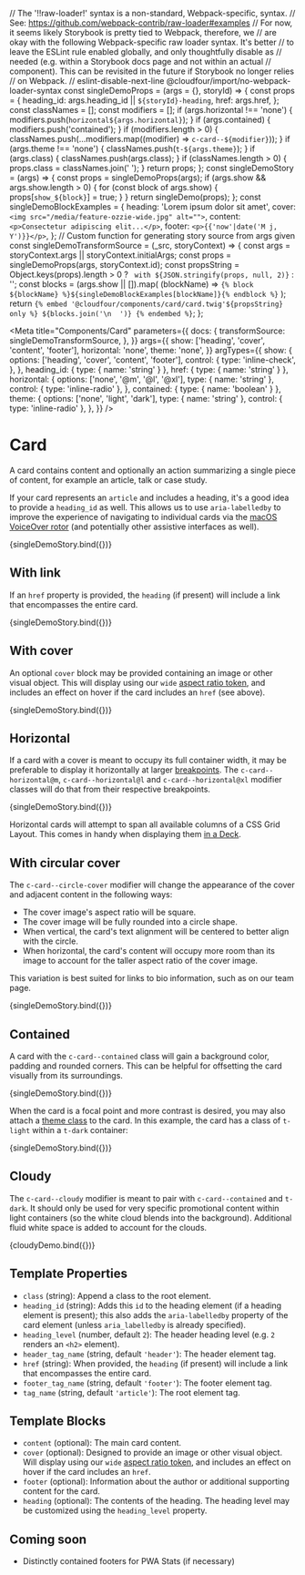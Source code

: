 // The '!!raw-loader!' syntax is a non-standard, Webpack-specific, syntax.
// See: https://github.com/webpack-contrib/raw-loader#examples
// For now, it seems likely Storybook is pretty tied to Webpack, therefore, we
// are okay with the following Webpack-specific raw loader syntax. It's better
// to leave the ESLint rule enabled globally, and only thoughtfully disable as
// needed (e.g. within a Storybook docs page and not within an actual
// component). This can be revisited in the future if Storybook no longer relies
// on Webpack.
// eslint-disable-next-line @cloudfour/import/no-webpack-loader-syntax
const singleDemoProps = (args = {}, storyId) => {
  const props = {
    heading_id: args.heading_id || `${storyId}-heading`,
    href: args.href,
  };
  const classNames = [];
  const modifiers = [];
  if (args.horizontal !== 'none') {
    modifiers.push(`horizontal${args.horizontal}`);
  }
  if (args.contained) {
    modifiers.push('contained');
  }
  if (modifiers.length > 0) {
    classNames.push(...modifiers.map((modifier) => `c-card--${modifier}`));
  }
  if (args.theme !== 'none') {
    classNames.push(`t-${args.theme}`);
  }
  if (args.class) {
    classNames.push(args.class);
  }
  if (classNames.length > 0) {
    props.class = classNames.join(' ');
  }
  return props;
};
const singleDemoStory = (args) => {
  const props = singleDemoProps(args);
  if (args.show && args.show.length > 0) {
    for (const block of args.show) {
      props[`show_${block}`] = true;
    }
  }
  return singleDemo(props);
};
const singleDemoBlockExamples = {
  heading: 'Lorem ipsum dolor sit amet',
  cover: `<img src="/media/feature-ozzie-wide.jpg" alt="">`,
  content: `<p>Consectetur adipiscing elit...</p>`,
  footer: `<p>{{'now'|date('M j, Y')}}</p>`,
};
// Custom function for generating story source from args given
const singleDemoTransformSource = (_src, storyContext) => {
  const args = storyContext.args || storyContext.initialArgs;
  const props = singleDemoProps(args, storyContext.id);
  const propsString =
    Object.keys(props).length > 0
      ? ` with ${JSON.stringify(props, null, 2)}`
      : '';
  const blocks = (args.show || []).map(
    (blockName) =>
      `{% block ${blockName} %}${singleDemoBlockExamples[blockName]}{% endblock %}`
  );
  return `{% embed '@cloudfour/components/card/card.twig'${propsString} only %}
  ${blocks.join('\n  ')}
{% endembed %}`;
};

<Meta
  title="Components/Card"
  parameters={{
    docs: {
      transformSource: singleDemoTransformSource,
    },
  }}
  args={{
    show: ['heading', 'cover', 'content', 'footer'],
    horizontal: 'none',
    theme: 'none',
  }}
  argTypes={{
    show: {
      options: ['heading', 'cover', 'content', 'footer'],
      control: {
        type: 'inline-check',
      },
    },
    heading_id: { type: { name: 'string' } },
    href: { type: { name: 'string' } },
    horizontal: {
      options: ['none', '@m', '@l', '@xl'],
      type: { name: 'string' },
      control: { type: 'inline-radio' },
    },
    contained: { type: { name: 'boolean' } },
    theme: {
      options: ['none', 'light', 'dark'],
      type: { name: 'string' },
      control: { type: 'inline-radio' },
    },
  }}
/>

# Card

A card contains content and optionally an action summarizing a single piece of content, for example an article, talk or case study.

If your card represents an `article` and includes a heading, it's a good idea to provide a `heading_id` as well. This allows us to use `aria-labelledby` to improve the experience of navigating to individual cards via the [macOS VoiceOver rotor](https://support.apple.com/guide/voiceover-guide/navigate-using-the-rotor-mchlp2719/web) (and potentially other assistive interfaces as well).

<Canvas>
  <Story
    name="Content Blocks"
    args={{
      show: ['heading', 'content', 'footer'],
    }}
  >
    {singleDemoStory.bind({})}
  </Story>
</Canvas>

## With link

If an `href` property is provided, the `heading` (if present) will include a link that encompasses the entire card.

<Canvas>
  <Story
    name="Link"
    args={{
      href: '#',
      show: ['heading', 'content', 'footer'],
    }}
  >
    {singleDemoStory.bind({})}
  </Story>
</Canvas>

## With cover

An optional `cover` block may be provided containing an image or other visual object. This will display using our `wide` [aspect ratio token](/story/design-tokens-aspect-ratio--page), and includes an effect on hover if the card includes an `href` (see above).

<Canvas>
  <Story name="Cover Image" args={{ href: '#' }}>
    {singleDemoStory.bind({})}
  </Story>
</Canvas>

## Horizontal

If a card with a cover is meant to occupy its full container width, it may be preferable to display it horizontally at larger [breakpoints](/docs/design-tokens-breakpoint--page). The `c-card--horizontal@m`, `c-card--horizontal@l` and `c-card--horizontal@xl` modifier classes will do that from their respective breakpoints.

<Canvas>
  <Story name="Horizontal" args={{ href: '#', horizontal: '@m' }}>
    {singleDemoStory.bind({})}
  </Story>
</Canvas>

Horizontal cards will attempt to span all available columns of a CSS Grid Layout. This comes in handy when displaying them [in a Deck](/docs/objects-deck--horizontal-card#with-horizontal-cards).

## With circular cover

The `c-card--circle-cover` modifier will change the appearance of the cover and adjacent content in the following ways:

- The cover image's aspect ratio will be square.
- The cover image will be fully rounded into a circle shape.
- When vertical, the card's text alignment will be centered to better align with the circle.
- When horizontal, the card's content will occupy more room than its image to account for the taller aspect ratio of the cover image.

This variation is best suited for links to bio information, such as on our team page.

<Canvas>
  <Story
    name="Circular Cover Image"
    args={{ class: 'c-card--circle-cover', href: '#', horizontal: '@m' }}
  >
    {singleDemoStory.bind({})}
  </Story>
</Canvas>

## Contained

A card with the `c-card--contained` class will gain a background color, padding and rounded corners. This can be helpful for offsetting the card visually from its surroundings.

<Canvas>
  <Story
    name="Contained"
    args={{ href: '#', horizontal: '@m', contained: true }}
  >
    {singleDemoStory.bind({})}
  </Story>
</Canvas>

When the card is a focal point and more contrast is desired, you may also attach a [theme class](/docs/design-themes--light) to the card. In this example, the card has a class of `t-light` within a `t-dark` container:

<Canvas>
  <Story
    name="Themed"
    args={{ href: '#', horizontal: '@m', contained: true, theme: 'light' }}
    parameters={{ theme: 't-dark' }}
  >
    {singleDemoStory.bind({})}
  </Story>
</Canvas>

## Cloudy

The `c-card--cloudy` modifier is meant to pair with `c-card--contained` and `t-dark`. It should only be used for very specific promotional content within light containers (so the white cloud blends into the background). Additional fluid white space is added to account for the clouds.

<Canvas>
  <Story
    name="Cloudy"
    parameters={{
      docs: {
        source: {
          code: cloudyDemoSource,
        },
      },
    }}
  >
    {cloudyDemo.bind({})}
  </Story>
</Canvas>

## Template Properties

- `class` (string): Append a class to the root element.
- `heading_id` (string): Adds this `id` to the heading element (if a heading element is present); this also adds the `aria-labelledby` property of the card element (unless `aria_labelledby` is already specified).
- `heading_level` (number, default `2`): The header heading level (e.g. `2` renders an `<h2>` element).
- `header_tag_name` (string, default `'header'`): The header element tag.
- `href` (string): When provided, the `heading` (if present) will include a link that encompasses the entire card.
- `footer_tag_name` (string, default `'footer'`): The footer element tag.
- `tag_name` (string, default `'article'`): The root element tag.

## Template Blocks

- `content` (optional): The main card content.
- `cover` (optional): Designed to provide an image or other visual object. Will display using our `wide` [aspect ratio token](/story/design-tokens-aspect-ratio--page), and includes an effect on hover if the card includes an `href`.
- `footer` (optional): Information about the author or additional supporting content for the card.
- `heading` (optional): The contents of the heading. The heading level may be customized using the `heading_level` property.

## Coming soon

- Distinctly contained footers for PWA Stats (if necessary)
